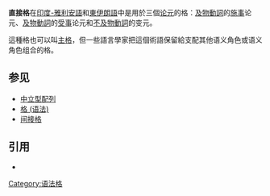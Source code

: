 '''直接格'''在[[印度-雅利安語支|印度-雅利安語]]和[[東伊朗亞語支|東伊朗語]]中是用於三個[[论元|论元]]的格：[[及物動詞|及物動詞]]的[[施事|施事]]论元、[[及物動詞|及物動詞]]的[[受事|受事]]论元和[[不及物動詞|不及物動詞]]的变元。

這種格也可以叫[[主格|主格]]，但一些語言學家把這個術語保留給支配其他语义角色或语义角色组合的格。

== 参见 ==
* [[中立型配列|中立型配列]]
* [[格_(语法)|格 (语法)]]
* [[间接格|间接格]]

==引用==
{{refbegin}}
*{{cite book |last=Blake |first=Barry J. |edition=Second edition |origyear=1994 |year=2001 |title=Case |publisher=Cambridge University Press |location=Cambridge |url=http://www.cambridge.org/catalogue/catalogue.asp?isbn=0521807611 |page=199 |access-date=2010-04-06 |archive-date=2019-07-20 |archive-url=https://web.archive.org/web/20190720174526/http://www.cambridge.org/catalogue/catalogue.asp?isbn=0521807611 |dead-url=no }}
{{refend}}

{{Grammatical cases}}
{{Lang-stub}}

[[Category:语法格|Category:语法格]]